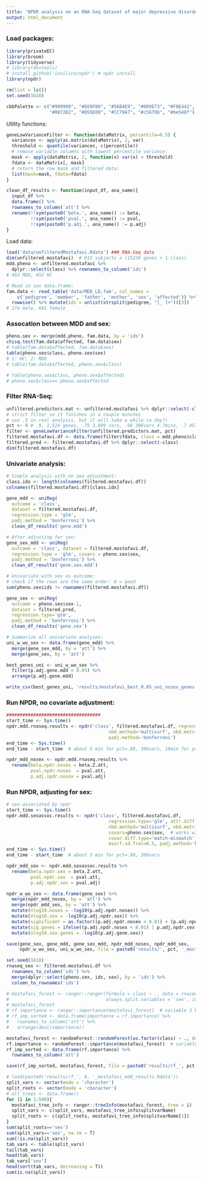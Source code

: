 ```yaml
---
title: 'NPDR analysis on an RNA-Seq dataset of major depressive disorder'
output: html_document
---
```


### Load packages:

```r
library(privateEC)
library(broom)
library(tidyverse)
# library(devtools)
# install_github('insilico/npdr') # npdr install
library(npdr)

rm(list = ls())
set.seed(1618)

cbbPalette <- c("#999999", "#E69F00", "#56B4E9", "#009E73", "#F0E442", 
                "#0072B2", "#D55E00", "#CC79A7", "#c5679b", "#be548f")
```


Utility functions:

```r
geneLowVarianceFilter <- function(dataMatrix, percentile=0.5) {
  variances <- apply(as.matrix(dataMatrix), 2, var)
  threshold <- quantile(variances, c(percentile))
  # remove variable columns with lowest percentile variance:
  mask <- apply(dataMatrix, 2, function(x) var(x) > threshold)
  fdata <- dataMatrix[, mask]
  # return the row mask and filtered data:
  list(mask=mask, fdata=fdata)
}

clean_df_results <- function(input_df, ana_name){
  input_df %>%
  data.frame() %>%
  rownames_to_column('att') %>%
  rename(!!sym(paste0('beta.', ana_name)) := beta,
         !!sym(paste0('pval.', ana_name)) := pval,
         !!sym(paste0('p.adj.', ana_name)) := p.adj)
}
```


Load data:

```r
load('data/unfilteredMostafavi.Rdata') ### RNA-Seq data
dim(unfiltered.mostafavi)  # 915 subjects x (15230 genes + 1 class)
mdd.pheno <- unfiltered.mostafavi %>% 
  dplyr::select(class) %>% rownames_to_column('ids') 
# 463 MDD, 452 HC

# Read in sex data.frame:
fam.data <- read_table('data/MDD_LD.fam', col_names = 
    c('pedigree', 'member', 'father', 'mother', 'sex', 'affected')) %>% 
  rowwise() %>% mutate(ids = unlist(strsplit(pedigree, "[_ ]+"))[3])
# 274 male, 641 female
```


### Assocation between MDD and sex:

```r
pheno.sex <- merge(mdd.pheno, fam.data, by = 'ids')
chisq.test(fam.data$affected, fam.data$sex)
# table(fam.data$affected, fam.data$sex)
table(pheno.sex$class, pheno.sex$sex)
# 1: HC; 2: MDD
# table(fam.data$affected, pheno.sex$class)

# table(pheno.sex$class, pheno.sex$affected)
# pheno.sex$class== pheno.sex$affected
```


### Filter RNA-Seq:

```r
unfiltered.predictors.mat <- unfiltered.mostafavi %>% dplyr::select(-class)
# strict filter so it finishes in a couple minutes
# use .5 in real analysis, but it will take a while (a day?)
pct <- 0 # .9, 1,524 genes, .75 3,809 vars, .98 306vars 4.7mins, .7 4570vars
filter <- geneLowVarianceFilter(unfiltered.predictors.mat, pct)
filtered.mostafavi.df <- data.frame(filter$fdata, class = mdd.pheno$class)
filtered.pred <- filtered.mostafavi.df %>% dplyr::select(-class)
dim(filtered.mostafavi.df)
```


### Univariate analysis:

```r
# Simple analysis with no sex adjustment:
class.idx <- length(colnames(filtered.mostafavi.df))
colnames(filtered.mostafavi.df)[class.idx]

gene_mdd <- uniReg(
  outcome = 'class', 
  dataset = filtered.mostafavi.df, 
  regression.type = 'glm',
  padj.method = 'bonferroni') %>%
  clean_df_results('gene.mdd')

# After adjusting for sex:
gene_sex_mdd <- uniReg(
  outcome = 'class', dataset = filtered.mostafavi.df, 
  regression.type = 'glm', covars = pheno.sex$sex,
  padj.method = 'bonferroni') %>%
  clean_df_results('gene.sex.mdd')

# Univariate with sex as outcome:
# check if the rows are the same order: 0 = good
sum(pheno.sex$ids != rownames(filtered.mostafavi.df))

gene_sex <- uniReg(
  outcome = pheno.sex$sex-1,
  dataset = filtered.pred,
  regression.type='glm',
  padj.method = 'bonferroni') %>%
  clean_df_results('gene.sex')

# Summarize all univariate analyses:
uni_w_wo_sex <- data.frame(gene_mdd) %>%
  merge(gene_sex_mdd, by = 'att') %>%
  merge(gene_sex, by = 'att')

best_genes_uni <- uni_w_wo_sex %>%
  filter(p.adj.gene.mdd < 0.05) %>%
  arrange(p.adj.gene.mdd) 

write_csv(best_genes_uni, 'results/mostafavi_best_0.05_uni_nosex_genes.csv')

```


### Run NPDR, no covariate adjustment:

```r
################################### 
start_time <- Sys.time()
npdr.mdd.rnaseq.results <- npdr('class', filtered.mostafavi.df, regression.type='glm', attr.diff.type='numeric-abs',
                                      nbd.method='multisurf', nbd.metric = 'manhattan', msurf.sd.frac=0.5,
                                      padj.method='bonferroni')
end_time <- Sys.time()
end_time - start_time  # about 5 min for pct=.98, 306vars, 18min for pct=.9 and 1524 vars

npdr_mdd_nosex <- npdr.mdd.rnaseq.results %>%
  rename(beta.npdr.nosex = beta.Z.att,
         pval.npdr.nosex  = pval.att,
         p.adj.npdr.nosex = pval.adj)
```

### Run NPDR, adjusting for sex:

```r
# sex-associated by npdr
start_time <- Sys.time()
npdr.mdd.sexassoc.results <- npdr('class', filtered.mostafavi.df, 
                                      regression.type='glm', attr.diff.type='numeric-abs',
                                      nbd.method='multisurf', nbd.metric = 'manhattan',
                                      covars=pheno.sex$sex,  # works with sex.covar.mat as well
                                      covar.diff.type='match-mismatch', # for categorical covar like sex
                                      msurf.sd.frac=0.5, padj.method='bonferroni')
end_time <- Sys.time()
end_time - start_time  # about 5 min for pct=.98, 306vars

npdr_mdd_sex <- npdr.mdd.sexassoc.results %>%
  rename(beta.npdr.sex = beta.Z.att,
         pval.npdr.sex  = pval.att,
         p.adj.npdr.sex = pval.adj)
```


```r
npdr_w_wo_sex <- data.frame(gene_sex) %>%
  merge(npdr_mdd_nosex, by = 'att') %>%
  merge(npdr_mdd_sex, by = 'att') %>%
  mutate(nlog10.nosex = -log10(p.adj.npdr.nosex)) %>%
  mutate(nlog10.sex = -log10(p.adj.npdr.sex)) %>%
  mutate(significant = as.factor((p.adj.npdr.nosex < 0.01) + (p.adj.npdr.sex < 0.01))) %>%
  mutate(sig.genes = ifelse((p.adj.npdr.nosex < 0.01) | p.adj.npdr.sex < 0.01, att, NA)) %>%
  mutate(nlog10.sex.genes = -log10(p.adj.gene.sex))

save(gene_sex, gene_mdd, gene_sex_mdd, npdr_mdd_nosex, npdr_mdd_sex,
     npdr_w_wo_sex, uni_w_wo_sex, file = paste0('results/', pct, '_mostafavi_mdd_results.Rdata'))
```


```r
set.seed(1618)
rnaseq_sex <- filtered.mostafavi.df %>%
  rownames_to_column('ids') %>%
  merge(dplyr::select(pheno.sex, ids, sex), by = 'ids') %>%
  column_to_rownames('ids')

# mostafavi_forest <- ranger::ranger(formula = class ~ ., data = rnaseq_sex,
#                                    always.split.variables = 'sex', importance = 'permutation')
# mostafavi_forest
# rf.importance <- ranger::importance(mostafavi_forest)  # variable 3 best
# rf_imp_sorted <- data.frame(importance = rf.importance) %>%
#   rownames_to_column('att') %>%
#   arrange(desc(importance))

mostafavi_forest <- randomForest::randomForest(as.factor(class) ~ ., data = filtered.mostafavi.df, importance = T)
rf.importance <- randomForest::importance(mostafavi_forest)  # variable 3 best
rf_imp_sorted <- data.frame(rf.importance) %>%
  rownames_to_column('att')

save(rf_imp_sorted, mostafavi_forest, file = paste0('results/rf_', pct, '_mostafavi_mdd_results.Rdata'))
```

```r
# load(paste0('results/rf_', 0, '_mostafavi_mdd_results.Rdata'))
split_vars <- vector(mode = 'character')
split_roots <- vector(mode = 'character')
# all_trees <- data.frame()
for (i in 1:500){
  mostafavi_tree_info <- ranger::treeInfo(mostafavi_forest, tree = i)
  split_vars <- c(split_vars, mostafavi_tree_info$splitvarName)
  split_roots <- c(split_roots, mostafavi_tree_info$splitvarName[1])
}
sum(split_roots=='sex')
sum(split_vars=='sex', na.rm = T)
sum(!is.na(split_vars))
tab_vars <- table(split_vars)
tail(tab_vars)
head(tab_vars)
tab_vars['sex']
head(sort(tab_vars, decreasing = T))
sum(is.na(split_vars))

```


